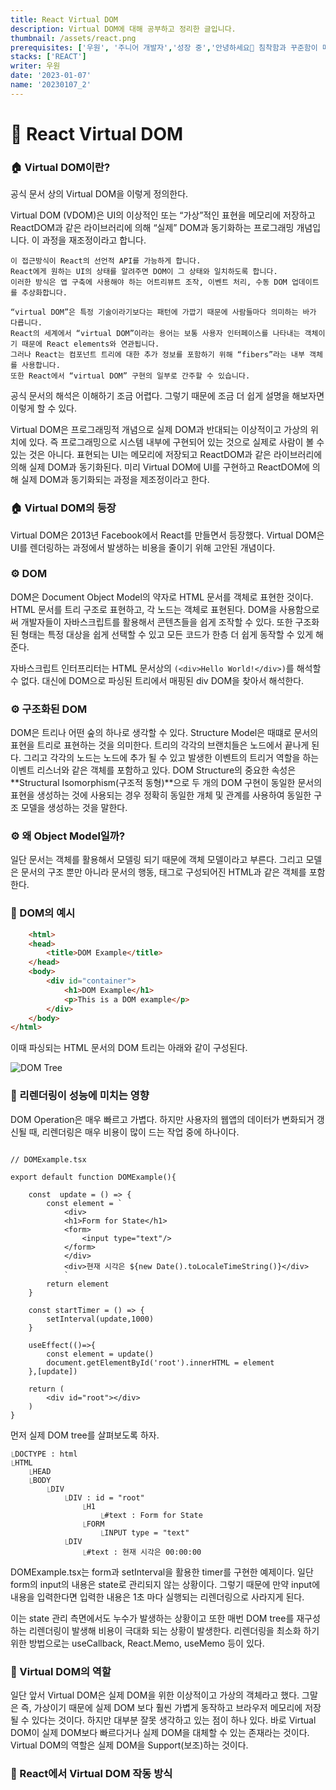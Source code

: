 ```yaml
---
title: React Virtual DOM
description: Virtual DOM에 대해 공부하고 정리한 글입니다.
thumbnail: /assets/react.png
prerequisites: ['우원', '주니어 개발자','성장 중','안녕하세요👏 침착함과 꾸준함이 매력인 주니어 개발자 우원입니다.']
stacks: ['REACT']
writer: 우원
date: '2023-01-07'
name: '20230107_2' 
---
```


# 🧐 React Virtual DOM

### 🏠 Virtual DOM이란?

공식 문서 상의 Virtual DOM을 이렇게 정의한다.

<div className="bg-gray-50 my-4 px-4 py-2 border-l-4 border-green-400 hover:bg-gray-100 hover:border-indigo-400 transition duration-300 ease-in-out">
    Virtual DOM (VDOM)은 UI의 이상적인 또는 “가상”적인 표현을 메모리에 저장하고 ReactDOM과 같은 라이브러리에 의해 “실제” DOM과 동기화하는 프로그래밍 개념입니다.
    이 과정을 재조정이라고 합니다.

    이 접근방식이 React의 선언적 API를 가능하게 합니다. 
    React에게 원하는 UI의 상태를 알려주면 DOM이 그 상태와 일치하도록 합니다.
    이러한 방식은 앱 구축에 사용해야 하는 어트리뷰트 조작, 이벤트 처리, 수동 DOM 업데이트를 추상화합니다.

    “virtual DOM”은 특정 기술이라기보다는 패턴에 가깝기 때문에 사람들마다 의미하는 바가 다릅니다.
    React의 세계에서 “virtual DOM”이라는 용어는 보통 사용자 인터페이스를 나타내는 객체이기 때문에 React elements와 연관됩니다. 
    그러나 React는 컴포넌트 트리에 대한 추가 정보를 포함하기 위해 “fibers”라는 내부 객체를 사용합니다. 
    또한 React에서 “virtual DOM” 구현의 일부로 간주할 수 있습니다.
</div>

공식 문서의 해석은 이해하기 조금 어렵다. 
그렇기 때문에 조금 더 쉽게 설명을 해보자면 이렇게 할 수 있다.

<div className="bg-gray-50 my-4 px-4 py-2 border-l-4 border-green-400 hover:bg-gray-100 hover:border-indigo-400 transition duration-300 ease-in-out">
Virtual DOM은 프로그래밍적 개념으로 실제 DOM과 반대되는 이상적이고 가상의 위치에 있다.
즉 프로그래밍으로 시스템 내부에 구현되어 있는 것으로 실제로 사람이 볼 수 있는 것은 아니다.
표현되는 UI는 메모리에 저장되고 ReactDOM과 같은 라이브러리에 의해 실제 DOM과 동기화된다.
미리 Virtual DOM에 UI를 구현하고 ReactDOM에 의해 실제 DOM과 동기화되는 과정을 제조정이라고 한다.
</div>

### 🏠 Virtual DOM의 등장

Virtual DOM은 2013년 Facebook에서 React를 만들면서 등장했다.
Virtual DOM은 UI를 렌더링하는 과정에서 발생하는 비용을 줄이기 위해 고안된 개념이다.

### ⚙️ DOM

DOM은 Document Object Model의 약자로 HTML 문서를 객체로 표현한 것이다.
HTML 문서를 트리 구조로 표현하고, 각 노드는 객체로 표현된다.
DOM을 사용함으로써 개발자들이 자바스크립트를 활용해서 콘텐츠들을 쉽게 조작할 수 있다.
또한 구조화된 형태는 특정 대상을 쉽게 선택할 수 있고 모든 코드가 한층 더 쉽게 동작할 수 있게 해준다.

자바스크립트 인터프리터는 HTML 문서상의 `(<div>Hello World!</div>)`를 해석할 수 없다.
대신에 DOM으로 파싱된 트리에서 매핑된 div DOM을 찾아서 해석한다.


### ⚙️ 구조화된 DOM

DOM은 트리나 어떤 숲의 하나로 생각할 수 있다.
Structure Model은 때떄로 문서의 표현을 트리로 표현하는 것을 의미한다.
트리의 각각의 브랜치들은 노드에서 끝나게 된다. 그리고 각각의 노드는
노드에 추가 될 수 있고 발생한 이벤트의 트리거 역할을 하는 이벤트 리스너와 같은 객체를 포함하고 있다.
DOM Structure의 중요한 속성은 **Structural Isomorphism(구조적 동형)**으로
두 개의 DOM 구현이 동일한 문서의 표현을 생성하는 것에 사용되는 경우 
정확히 동일한 개체 및 관계를 사용하여 동일한 구조 모델을 생성하는 것을 말한다.

### ⚙️ 왜 Object Model일까?

일단 문서는 객체를 활용해서 모델링 되기 때문에 객체 모델이라고 부른다.
그리고 모델은 문서의 구조 뿐만 아니라 문서의 행동,
태그로 구성되어진 HTML과 같은 객체를 포함한다.

### 🗼 DOM의 예시
    
```html
    <html>
    <head>
        <title>DOM Example</title>
    </head>
    <body>
        <div id="container">
            <h1>DOM Example</h1>
            <p>This is a DOM example</p>
        </div>
    </body>
</html>
```

이때 파싱되는 HTML 문서의 DOM 트리는 아래와 같이 구성된다.

![DOM Tree](https://user-images.githubusercontent.com/48702893/103141201-2b1b4a00-4735-11eb-9b9b-1b0b2b2b0b1a.png)

### 🗼 리렌더링이 성능에 미치는 영향

DOM Operation은 매우 빠르고 가볍다.
하지만 사용자의 웹앱의 데이터가 변화되거 갱신될 때,
리렌더링은 매우 비용이 많이 드는 작업 중에 하나이다.

```tsx

// DOMExample.tsx

export default function DOMExample(){

    const  update = () => {
        const element = `
            <div>
            <h1>Form for State</h1>
            <form>
                <input type="text"/>
            </form>
            </div>
            <div>현재 시각은 ${new Date().toLocaleTimeString()}</div>
            `
        return element
    }

    const startTimer = () => {
        setInterval(update,1000)
    }

    useEffect(()=>{
        const element = update()
        document.getElementById('root').innerHTML = element
    },[update])

    return (
        <div id="root"></div>
    )
}

```
먼저 실제 DOM tree를 살펴보도록 하자.

```text
⎿DOCTYPE : html
⎿HTML
    ⎿HEAD
    ⎿BODY
        ⎿DIV
            ⎿DIV : id = "root"
                ⎿H1
                    ⎿#text : Form for State
                ⎿FORM
                    ⎿INPUT type = "text"
            ⎿DIV
                ⎿#text : 현재 시각은 00:00:00

```

DOMExample.tsx는 form과 setInterval을 활용한 timer를 구현한 예제이다.
일단 form의 input의 내용은 state로 관리되지 않는 상황이다.
그렇기 때문에 만약 input에 내용을 입력한다면 입력한 내용은 1초 마다 실행되는 리렌더링으로 사라지게 된다.

이는 state 관리 측면에서도 누수가 발생하는 상황이고 또한 매번 DOM tree를 재구성하는
리렌더링이 발생해 비용이 극대화 되는 상황이 발생한다.
리렌더링을 최소화 하기 위한 방법으로는 useCallback, React.Memo, useMemo 등이 있다.

### 🗼 Virtual DOM의 역할

일단 앞서 Virtual DOM은 실제 DOM을 위한 이상적이고 가상의 객체라고 했다.
그말은 즉, 가상이기 때문에 실제 DOM 보다 훨씬 가볍게 동작하고 브라우저 메모리에 저장될 수 있다는 것이다.
하지만 대부분 잘못 생각하고 있는 점이 하나 있다. 
바로 Virtual DOM이 실제 DOM보다 빠르다거나 실제 DOM을 대체할 수 있는 존재라는 것이다.
Virtual DOM의 역할은 실제 DOM을 Support(보조)하는 것이다.


### 🗼 React에서 Virtual DOM 작동 방식

















